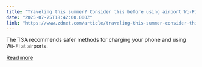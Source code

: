 ```yaml
---
title: "Traveling this summer? Consider this before using airport Wi-Fi and charging ports"
date: "2025-07-25T18:42:00.000Z"
link: "https://www.zdnet.com/article/traveling-this-summer-consider-this-before-using-airport-wi-fi-and-charging-ports/"
---
```


The TSA recommends safer methods for charging your phone and using Wi-Fi at airports.

[Read more](https://www.zdnet.com/article/traveling-this-summer-consider-this-before-using-airport-wi-fi-and-charging-ports/)
